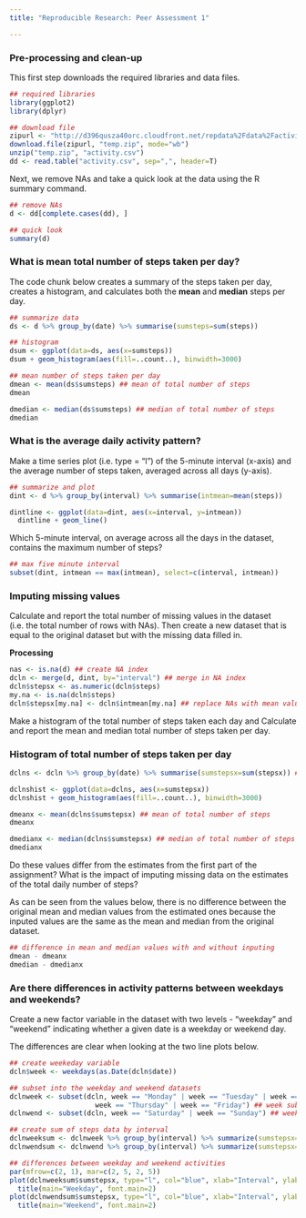 ```yaml
---
title: "Reproducible Research: Peer Assessment 1"

---
```



### Pre-processing and clean-up

This first step downloads the required libraries and data files.

```r
## required libraries
library(ggplot2)
library(dplyr)

## download file
zipurl <- "http://d396qusza40orc.cloudfront.net/repdata%2Fdata%2Factivity.zip"
download.file(zipurl, "temp.zip", mode="wb")
unzip("temp.zip", "activity.csv")
dd <- read.table("activity.csv", sep=",", header=T)
```

Next, we remove NAs and take a quick look at the data using the R summary command.

```r
## remove NAs
d <- dd[complete.cases(dd), ]

## quick look
summary(d)
```

### What is mean total number of steps taken per day?

The code chunk below creates a summary of the steps taken per day, creates a histogram, and calculates both the **mean** and **median** steps per day.

```r
## summarize data
ds <- d %>% group_by(date) %>% summarise(sumsteps=sum(steps))

## histogram
dsum <- ggplot(data=ds, aes(x=sumsteps))
dsum + geom_histogram(aes(fill=..count..), binwidth=3000)

## mean number of steps taken per day
dmean <- mean(ds$sumsteps) ## mean of total number of steps
dmean

dmedian <- median(ds$sumsteps) ## median of total number of steps
dmedian
```

### What is the average daily activity pattern?

Make a time series plot (i.e. type = "l") of the 5-minute interval (x-axis) and the average number of steps taken, averaged across all days (y-axis).

```r
## summarize and plot
dint <- d %>% group_by(interval) %>% summarise(intmean=mean(steps))

dintline <- ggplot(data=dint, aes(x=interval, y=intmean))
  dintline + geom_line()
```

Which 5-minute interval, on average across all the days in the dataset, contains the maximum number of steps?

```r
## max five minute interval
subset(dint, intmean == max(intmean), select=c(interval, intmean))
```

### Imputing missing values

Calculate and report the total number of missing values in the dataset (i.e. the total number of rows with NAs). Then create a new dataset that is equal to the original dataset but with the missing data filled in.

**Processing**
``` r
nas <- is.na(d) ## create NA index
dcln <- merge(d, dint, by="interval") ## merge in NA index
dcln$stepsx <- as.numeric(dcln$steps)
my.na <- is.na(dcln$steps)
dcln$stepsx[my.na] <- dcln$intmean[my.na] ## replace NAs with mean value
```

Make a histogram of the total number of steps taken each day and Calculate and report the mean and median total number of steps taken per day.

### Histogram of total number of steps taken per day

```r
dclns <- dcln %>% group_by(date) %>% summarise(sumstepsx=sum(stepsx)) ## summary

dclnshist <- ggplot(data=dclns, aes(x=sumstepsx))
dclnshist + geom_histogram(aes(fill=..count..), binwidth=3000)

dmeanx <- mean(dclns$sumstepsx) ## mean of total number of steps
dmeanx

dmedianx <- median(dclns$sumstepsx) ## median of total number of steps
dmedianx
```

Do these values differ from the estimates from the first part of the assignment? What is the impact of imputing missing data on the estimates of the total daily number of steps?

As can be seen from the values below, there is no difference between the original mean and median values from the estimated ones because the inputed values are the same as the mean and median from the original dataset.

```r
## difference in mean and median values with and without inputing
dmean - dmeanx
dmedian - dmedianx
```

### Are there differences in activity patterns between weekdays and weekends?

Create a new factor variable in the dataset with two levels - "weekday" and "weekend" indicating whether a given date is a weekday or weekend day.

The differences are clear when looking at the two line plots below.

```r
## create weekeday variable
dcln$week <- weekdays(as.Date(dcln$date))

## subset into the weekday and weekend datasets
dclnweek <- subset(dcln, week == "Monday" | week == "Tuesday" | week == "Wednesday" |
                     week == "Thursday" | week == "Friday") ## week subset
dclnwend <- subset(dcln, week == "Saturday" | week == "Sunday") ## weekend subset

## create sum of steps data by interval
dclnweeksum <- dclnweek %>% group_by(interval) %>% summarize(sumstepsx=sum(stepsx))
dclnwendsum <- dclnwend %>% group_by(interval) %>% summarize(sumstepsx=sum(stepsx))

## differences between weekday and weekend activities
par(mfrow=c(2, 1), mar=c(2, 5, 2, 5))
plot(dclnweeksum$sumstepsx, type="l", col="blue", xlab="Interval", ylab="Number of Steps")
  title(main="Weekday", font.main=2)
plot(dclnwendsum$sumstepsx, type="l", col="blue", xlab="Interval", ylab="Number of Steps")
  title(main="Weekend", font.main=2)

```















